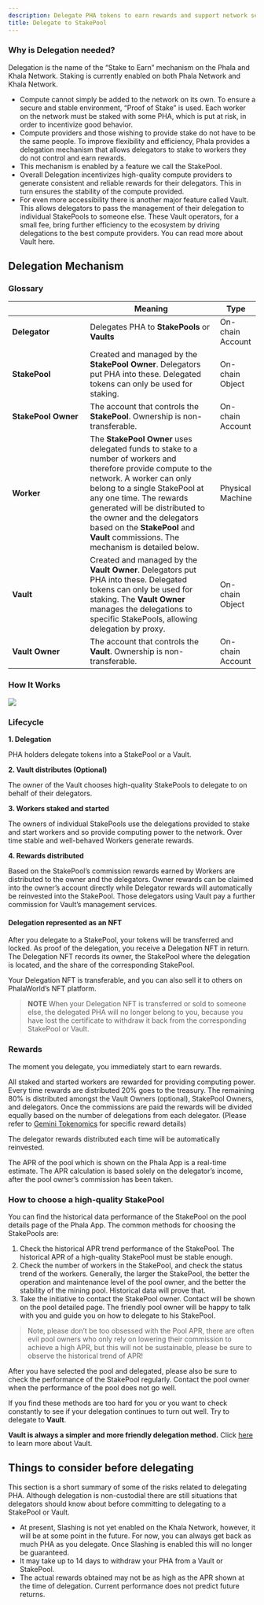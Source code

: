 ```yaml
---
description: Delegate PHA tokens to earn rewards and support network security.
title: Delegate to StakePool
---
```



### Why is Delegation needed? <a href="#why-is-delegation-needed" id="why-is-delegation-needed"></a>

Delegation is the name of the “Stake to Earn” mechanism on the Phala and Khala Network. Staking is currently enabled on both Phala Network and Khala Network.

* Compute cannot simply be added to the network on its own. To ensure a secure and stable environment, “Proof of Stake” is used. Each worker on the network must be staked with some PHA, which is put at risk, in order to incentivize good behavior.
* Compute providers and those wishing to provide stake do not have to be the same people. To improve flexibility and efficiency, Phala provides a delegation mechanism that allows delegators to stake to workers they do not control and earn rewards.
* This mechanism is enabled by a feature we call the StakePool.
* Overall Delegation incentivizes high-quality compute providers to generate consistent and reliable rewards for their delegators. This in turn ensures the stability of the compute provided.
* For even more accessibility there is another major feature called Vault. This allows delegators to pass the management of their delegation to individual StakePools to someone else. These Vault operators, for a small fee, bring further efficiency to the ecosystem by driving delegations to the best compute providers. You can read more about Vault here.

## Delegation Mechanism <a href="#delegation-mechanism" id="delegation-mechanism"></a>

### Glossary <a href="#glossary" id="glossary"></a>

<table><thead><tr><th width="197.33333333333331"></th><th width="373">Meaning</th><th>Type</th></tr></thead><tbody><tr><td><strong>Delegator</strong></td><td>Delegates PHA to <strong>StakePools</strong> or <strong>Vaults</strong></td><td>On-chain Account</td></tr><tr><td><strong>StakePool</strong></td><td>Created and managed by the <strong>StakePool Owner</strong>. Delegators put PHA into these. Delegated tokens can only be used for staking.</td><td>On-chain Object</td></tr><tr><td><strong>StakePool Owner</strong></td><td>The account that controls the <strong>StakePool</strong>. Ownership is non-transferable.</td><td>On-chain Account</td></tr><tr><td><strong>Worker</strong></td><td>The <strong>StakePool Owner</strong> uses delegated funds to stake to a number of workers and therefore provide compute to the network. A worker can only belong to a single StakePool at any one time. The rewards generated will be distributed to the owner and the delegators based on the <strong>StakePool</strong> and <strong>Vault</strong> commissions. The mechanism is detailed below.</td><td>Physical Machine</td></tr><tr><td><strong>Vault</strong></td><td>Created and managed by the <strong>Vault Owner</strong>. Delegators put PHA into these. Delegated tokens can only be used for staking. The <strong>Vault Owner</strong> manages the delegations to specific StakePools, allowing delegation by proxy.</td><td>On-chain Object</td></tr><tr><td><strong>Vault Owner</strong></td><td>The account that controls the <strong>Vault</strong>. Ownership is non-transferable.</td><td>On-chain Account</td></tr></tbody></table>

### How It Works <a href="#how-it-works" id="how-it-works"></a>

![](https://i.imgur.com/yMXCTbA.png)

### **Lifecycle**

**1. Delegation**

PHA holders delegate tokens into a StakePool or a Vault.

**2. Vault distributes (Optional)**

The owner of the Vault chooses high-quality StakePools to delegate to on behalf of their delegators.

**3. Workers staked and started**

The owners of individual StakePools use the delegations provided to stake and start workers and so provide computing power to the network. Over time stable and well-behaved Workers generate rewards.

**4. Rewards distributed**

Based on the StakePool’s commission rewards earned by Workers are distributed to the owner and the delegators. Owner rewards can be claimed into the owner’s account directly while Delegator rewards will automatically be reinvested into the StakePool. Those delegators using Vault pay a further commission for Vault’s management services.

#### Delegation represented as an NFT <a href="#delegation-represented-as-an-nft" id="delegation-represented-as-an-nft"></a>

After you delegate to a StakePool, your tokens will be transferred and locked. As proof of the delegation, you receive a Delegation NFT in return. The Delegation NFT records its owner, the StakePool where the delegation is located, and the share of the corresponding StakePool.

Your Delegation NFT is transferable, and you can also sell it to others on PhalaWorld’s NFT platform.

> **NOTE** When your Delegation NFT is transferred or sold to someone else, the delegated PHA will no longer belong to you, because you have lost the certificate to withdraw it back from the corresponding StakePool or Vault.

### Rewards <a href="#rewards" id="rewards"></a>

The moment you delegate, you immediately start to earn rewards.

All staked and started workers are rewarded for providing computing power. Every time rewards are distributed 20% goes to the treasury. The remaining 80% is distributed amongst the Vault Owners (optional), StakePool Owners, and delegators. Once the commissions are paid the rewards will be divided equally based on the number of delegations from each delegator. (Please refer to [Gemini Tokenomics](/compute-providers/basic-info/worker-rewards) for specific reward details)

The delegator rewards distributed each time will be automatically reinvested.

The APR of the pool which is shown on the Phala App is a real-time estimate. The APR calculation is based solely on the delegator’s income, after the pool owner’s commission has been taken.

### How to choose a high-quality StakePool <a href="#how-to-choose-a-high-quality-stakepool" id="how-to-choose-a-high-quality-stakepool"></a>

You can find the historical data performance of the StakePool on the pool details page of the Phala App. The common methods for choosing the StakePools are:

1. Check the historical APR trend performance of the StakePool. The historical APR of a high-quality StakePool must be stable enough.
2. Check the number of workers in the StakePool, and check the status trend of the workers. Generally, the larger the StakePool, the better the operation and maintenance level of the pool owner, and the better the stability of the mining pool. Historical data will prove that.
3. Take the initiative to contact the StakePool owner. Contact will be shown on the pool detailed page. The friendly pool owner will be happy to talk with you and guide you on how to delegate to his StakePool.

> Note, please don’t be too obsessed with the Pool APR, there are often evil pool owners who only rely on lowering their commission to achieve a high APR, but this will not be sustainable, please be sure to observe the historical trend of APR!

After you have selected the pool and delegated, please also be sure to check the performance of the StakePool regularly. Contact the pool owner when the performance of the pool does not go well.

If you find these methods are too hard for you or you want to check constantly to see if your delegation continues to turn out well. Try to delegate to **Vault**.

**Vault is always a simpler and more friendly delegation method.** Click [here](/overview/pha-token/delegation/whats-vault) to learn more about Vault.

## Things to consider before delegating <a href="#things-to-consider-before-delegating" id="things-to-consider-before-delegating"></a>

This section is a short summary of some of the risks related to delegating PHA. Although delegation is non-custodial there are still situations that delegators should know about before committing to delegating to a StakePool or Vault.

* At present, Slashing is not yet enabled on the Khala Network, however, it will be at some point in the future. For now, you can always get back as much PHA as you delegate. Once Slashing is enabled this will no longer be guaranteed.
* It may take up to 14 days to withdraw your PHA from a Vault or StakePool.
* The actual rewards obtained may not be as high as the APR shown at the time of delegation. Current performance does not predict future returns.

